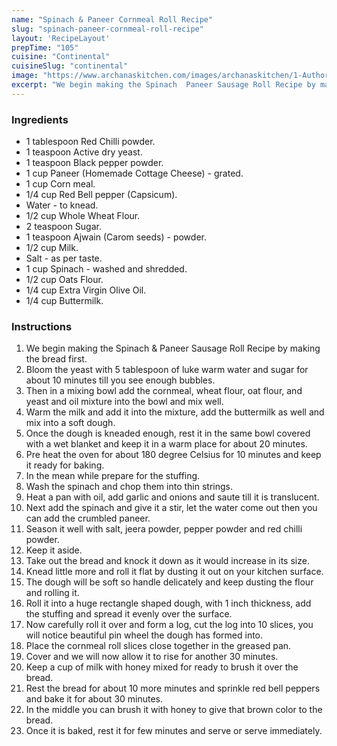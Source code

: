 ---
name: "Spinach & Paneer Cornmeal Roll Recipe"
slug: "spinach-paneer-cornmeal-roll-recipe"
layout: 'RecipeLayout'
prepTime: "105"
cuisine: "Continental"
cuisineSlug: "continental"
image: "https://www.archanaskitchen.com/images/archanaskitchen/1-Author/sibyl_sunitha/Spinach__Paneer_Cornmeal_Roll_Recipe.jpg"
excerpt: "We begin making the Spinach  Paneer Sausage Roll Recipe by making the bread first"
---

### Ingredients

- 1 tablespoon Red Chilli powder.
- 1 teaspoon Active dry yeast.
- 1 teaspoon Black pepper powder.
- 1 cup Paneer (Homemade Cottage Cheese) - grated.
- 1 cup Corn meal.
- 1/4 cup Red Bell pepper (Capsicum).
- Water - to knead.
- 1/2 cup Whole Wheat Flour.
- 2 teaspoon Sugar.
- 1 teaspoon Ajwain (Carom seeds) - powder.
- 1/2 cup Milk.
- Salt - as per taste.
- 1 cup Spinach - washed and shredded.
- 1/2 cup Oats Flour.
- 1/4 cup Extra Virgin Olive Oil.
- 1/4 cup Buttermilk.

### Instructions

1. We begin making the Spinach & Paneer Sausage Roll Recipe by making the bread first.
1. Bloom the yeast with 5 tablespoon of luke warm water and sugar for about 10 minutes till you see enough bubbles.
1. Then in a mixing bowl add the cornmeal, wheat flour, oat flour, and yeast and oil mixture into the bowl and mix well.
1. Warm the milk and add it into the mixture, add the buttermilk as well and mix into a soft dough.
1. Once the dough is kneaded enough, rest it in the same bowl covered with a wet blanket and keep it in a warm place for about 20 minutes.
1. Pre heat the oven for about 180 degree Celsius for 10 minutes and keep it ready for baking.
1. In the mean while prepare for the stuffing.
1. Wash the spinach and chop them into thin strings.
1. Heat a pan with oil, add garlic and onions and saute till it is translucent.
1. Next add the spinach and give it a stir, let the water come out then you can add the crumbled paneer.
1. Season it well with salt, jeera powder, pepper powder and red chilli powder.
1. Keep it aside.
1. Take out the bread and knock it down as it would increase in its size.
1. Knead little more and roll it flat by dusting it out on your kitchen surface.
1. The dough will be soft so handle delicately and keep dusting the flour and rolling it.
1. Roll it into a huge rectangle shaped dough, with 1 inch thickness, add the stuffing and spread it evenly over the surface.
1. Now carefully roll it over and form a log, cut the log into 10 slices, you will notice beautiful pin wheel the dough has formed into.
1. Place the cornmeal roll slices close together in the greased pan.
1. Cover and we will now allow it to rise for another 30 minutes.
1. Keep a cup of milk with honey mixed for ready to brush it over the bread.
1. Rest the bread for about 10 more minutes and sprinkle red bell peppers and bake it for about 30 minutes.
1. In the middle you can brush it with honey to give that brown color to the bread.
1. Once it is baked, rest it for few minutes and serve or serve immediately.
